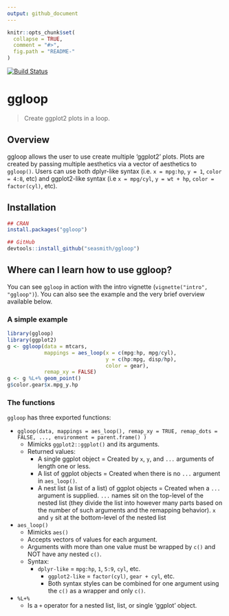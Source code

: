 ```yaml
---
output: github_document
---
```


```r
knitr::opts_chunk$set(
  collapse = TRUE,
  comment = "#>",
  fig.path = "README-"
)
```

[![Build Status](https://travis-ci.org/seasmith/ggloop.svg?branch=master)](https://travis-ci.org/seasmith/ggloop)

# ggloop

> Create ggplot2 plots in a loop.

## Overview
ggloop allows the user to use create multiple 'ggplot2' plots. Plots are created by passing multiple aesthetics via a vector of aesthetics to `ggloop()`. Users can use both dplyr-like syntax (i.e. `x = mpg:hp`, `y = 1`, `color = 4:8`, etc) and ggplot2-like syntax (i.e `x = mpg/cyl`, `y = wt + hp`, `color = factor(cyl)`, etc).

## Installation
```r
## CRAN
install.packages("ggloop")

## GitHub
devtools::install_github("seasmith/ggloop")  
```

## Where can I learn how to use ggloop?
You can see `ggloop` in action with the intro vignette (`vignette("intro", "ggloop")`). You can also see the example and  the very brief overview available below.

### A simple example

```r
library(ggloop)
library(ggplot2)
g <- ggloop(data = mtcars, 
            mappings = aes_loop(x = c(mpg:hp, mpg/cyl), 
                                y = c(hp:mpg, disp/hp),
                                color = gear), 
            remap_xy = FALSE)
g <- g %L+% geom_point()
g$color.gear$x.mpg_y.hp
```

### The functions

`ggloop` has three exported functions: 

* `ggloop(data, mappings = aes_loop(), remap_xy = TRUE, remap_dots = FALSE, ..., environment = parent.frame() )`
    * Mimicks `ggplot2::ggplot()` and its arguments.
    * Returned values:
	    * A single ggplot object = Created by `x`, `y`, and `...` arguments of length one or less.
	    * A list of ggplot objects = Created when there is no `...` argument in `aes_loop()`.
	    * A nest list (a list of a list) of ggplot objects = Created when a `...` argument is supplied. `...` names sit on the top-level of the nested list (they divide the list into however many parts based on the number of such arguments and the remapping behavior). `x` and `y` sit at the bottom-level of the nested list
* `aes_loop()`
    * Mimicks `aes()`
    * Accepts vectors of values for each argument.
    * Arguments with more than one value must be wrapped by `c()` and NOT have any nested `c()`.
  	* Syntax:
       	* `dplyr-like` = `mpg:hp`, `1`, `5:9`, `cyl`, etc.
	      * `ggplot2-like` = `factor(cyl)`, `gear + cyl`, etc.
	      * Both syntax styles can be combined for one argument using the `c()` as a wrapper and only `c()`.
* `%L+%`
    * Is a `+` operator for a nested list, list, or single 'ggplot' object.
